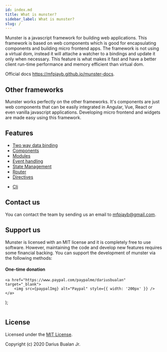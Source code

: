 ```yaml
---
id: index.md
title: What is munster?
sidebar_label: What is munster?
slug: /
---
```


Munster is a javascript framework for building web applications.
This framework is based on web components which is good for encapsulating components and building micro frontend apps.
The framework is not using a virtual dom,
instead it will attache a watcher to a bindings and update it only when necessary.
This feature is what makes it fast and have a better client run-time performance and memory efficient than virtual dom.

Official docs https://mfpjayb.github.io/munster-docs.

## Other frameworks

Munster works perfectly on the other frameworks.
It's components are just web components that can be easily integrated in Angular, Vue, React or even vanilla javascript applications.
Developing micro frontend and widgets are made easy using this framework.

## Features

* [Two way data binding](./component#data-binding)
* [Components](./component)
* [Modules](./module)
* [Event handling](./directives#event-binding)
* [State Management](./store)
* [Router](./router)
* [Directives](./directives)
<!-- * Developer tools -->
* [Cli](./cli-installation)

## Contact us


You can contact the team by sending us an email to [mfpjayb@gmail.com](mailto:mfpjayb@gmail.com).

## Support us

Munster is licensed with an MIT license and it is completely free to use software.
However, maintaining the code and develop new features requires some financial backing.
You can support the development of munster via the following methods:

#### One-time donation


    <a href="https://www.paypal.com/paypalme/dariusbualan" target="_blank">
        <img src={paypalImg} alt="Paypal" style={{ width: '200px' }} />
    </a>
);

<Image />

<!-- #### Recurring donations -->

## License

Licensed under the [MIT License](../LICENSE).

Copyright (c) 2020 Darius Bualan Jr.
